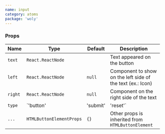 ```yaml
---
name: input
category: atoms
package: 'woly'
---
```


### Props

| Name    | Type                            | Default    | Description                                                |
| ------- | ------------------------------- | ---------- | ---------------------------------------------------------- |
| `text`  | `React.ReactNode`               |            | Text appeared on the button                                |
| `left`  | `React.ReactNode`               | `null`     | Component to show on the left side of the text (ex.: Icon) |
| `right` | `React.ReactNode`               | `null`     | Component on the right side of the text                    |
| `type`  | `'button' | 'submit' | 'reset'` | `'button'` | HTML type of the button                                    |
| `...`   | `HTMLButtonElementProps`        | `{}`       | Other props is inherited from `HTMLButtonElement`          |
